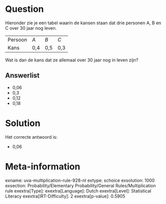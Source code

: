 Question
========

Hieronder zie je een tabel waarin de kansen staan dat drie personen A, B
en C over 30 jaar nog leven.

  --------- ----- ----- -----
  Persoon   *A*   *B*   *C*
  Kans      0,4   0,5   0,3
  --------- ----- ----- -----

Wat is dan de kans dat ze allemaal over 30 jaar nog in leven zijn?

Answerlist
----------

* 0,06
* 0,3
* 0,12
* 0,18

Solution
========

Het correcte antwoord is: 

* 0,06

Meta-information
================
exname: uva-multiplication-rule-928-nl
extype: schoice
exsolution: 1000
exsection: Probability/Elementary Probability/General Rules/Multiplication rule
exextra[Type]: 
exextra[Language]: Dutch
exextra[Level]: Statistical Literacy
exextra[IRT-Difficulty]: 2
exextra[p-value]: 0.5905
